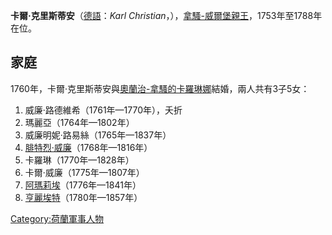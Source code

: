 {{Expand language|1=en|time=2021-01-27T02:58:05+00:00}}
{{Unreferenced|time=2021-01-27T02:58:05+00:00}}
{{Infobox noble
| name        = 卡爾·克里斯蒂安
| image       = Karl-Christian von Nassau-Weilburg, painted by Wilhelm Böttner, ca.1780.jpg
| succession  = 拿騷-威爾堡親王
| reign       = 1753年 — 1788年
| predecessor = [[卡爾·奧古斯特_(拿騷-威爾堡)|卡爾·奧古斯特]]
| successor   = [[腓特烈·威廉_(拿騷-威爾堡)|腓特烈·威廉]]
| birth_date  = {{birth_date|1735|1|16|df=yes}}
| birth_place = [[威爾堡|威爾堡]]
| death_date  = {{death date and age|1788|11|28|1735|1|16|df=yes}}
| death_place = [[魏恩施特拉瑟地区基希海姆|基希海姆]]
| noble family= [[拿騷-威爾堡|拿騷-威爾堡]]
| father      = [[拿騷-威爾堡親王卡爾·奧古斯特|拿騷-威爾堡親王卡爾·奧古斯特]]
| mother      = 奧古斯塔·弗蕾德里克
}}

'''卡爾·克里斯蒂安'''（[[德語|德語]]：''Karl Christian''，{{bd|1735年|1月16日|1788年|11月28日}}），[[拿騷統治者列表|拿騷-威爾堡親王]]，1753年至1788年在位。

== 家庭 ==
1760年，卡爾·克里斯蒂安與[[奧蘭治-拿騷的卡羅琳娜|奧蘭治-拿騷的卡羅琳娜]]結婚，兩人共有3子5女：
# 威廉·路德維希（1761年—1770年），夭折
# 瑪麗亞（1764年—1802年）
# 威廉明妮·路易絲（1765年—1837年）
# [[腓特烈·威廉_(拿騷-威爾堡)|腓特烈·威廉]]（1768年—1816年）
# 卡羅琳（1770年—1828年）
# 卡爾·威廉（1775年—1807年）
# [[拿騷-威爾堡的阿瑪莉埃|阿瑪莉埃]]（1776年—1841年）
# [[拿騷-威爾堡的亨麗埃特_(1780-1857)|亨麗埃特]]（1780年—1857年）

{{Authority control}}
[[Category:荷蘭軍事人物|Category:荷蘭軍事人物]]